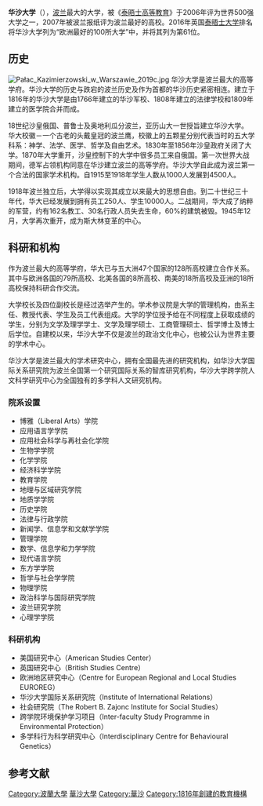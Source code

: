 {{Refimprove|time=2021-10-25T11:20:01+00:00}}
{{Coord|52|14|25|N|21|1|9|E|source:plwiki_region:PL_scale:10000|display=title}}
{{Infobox university
| name = 华沙大学
| native_name = {{lang|pl|Uniwersytet Warszawski}}{{pl icon}}
| image = [[File:POL_University_of_Warsaw_logo.svg|200px]]
| logo = [[File:Bramauw.jpg|250px]]
| motto =无正式校训
| rector = 
| secretary = 
| president =Marcin Pałys
| vice-president =
| type = 公立大学
| established = 1816年11月19日
| location = {{POL}}[[华沙|华沙]]
| students = 47,600（2017年）<ref name=figures>{{Cite web|url=http://en.uw.edu.pl/about-university/facts-and-figures/|title=Facts and figures|accessdate=2017-11-17|archive-date=2019-03-30|archive-url=https://web.archive.org/web/20190330164104/http://en.uw.edu.pl/about-university/facts-and-figures/|dead-url=no}}</ref>
| staff = 7,200（2017年）<ref name=figures/>
| campus = 
| address = [[克拉科夫郊區街|克拉科夫郊區街]]
| telephone = +48 (22) 552 03 55
| area = 
| sports =
| mascot =
| affiliations = [[欧洲首都大学联盟|欧洲首都大学联盟]]
| website = http://www.uw.edu.pl/en/
| school color = 
| label_color = 
| border_color =
| box_width = 22em
}}
'''华沙大学'''（{{lang-pl|Uniwersytet Warszawski}}），[[波兰|波兰]]最大的大学，被《[[泰晤士高等教育|泰晤士高等教育]]》于2006年评为世界500强大学之一，2007年被波兰报纸评为波兰最好的高校。2016年英国[[泰晤士大学|泰晤士大学]]排名将华沙大学列为“欧洲最好的100所大学”中，并将其列为第61位。

== 历史 ==
[[File:Pałac_Kazimierzowski_w_Warszawie_2019c.jpg|left]]
华沙大学是波兰最大的高等学府。华沙大学的历史与跌宕的波兰历史及作为首都的华沙历史紧密相连。建立于1816年的华沙大学是由1766年建立的华沙军校、1808年建立的法律学校和1809年建立的医学院合并而成。

18世纪沙皇俄国、普鲁士及奥地利瓜分波兰，亚历山大一世授旨建立华沙大学。华大校徽－一个古老的头戴皇冠的波兰鹰，校徽上的五颗星分别代表当时的五大学科系：神学、法学、医学、哲学及自由艺术。1830年至1856年沙皇政府关闭了大学。1870年大学重开，沙皇控制下的大学中很多员工来自俄国。第一次世界大战期间，德军占领机构同意在华沙建立波兰的高等学府。华沙大学自此成为波兰第一个合法的国家学术机构。自1915至1918年学生人数从1000人发展到4500人。

1918年波兰独立后，大学得以实现其成立以来最大的思想自由。到二十世纪三十年代，华大已经发展到拥有员工250人、学生10000人。二战期间，华大成了纳粹的军营，约有162名教工、30名行政人员失去生命，60%的建筑被毁。1945年12月，大学再次重开，成为斯大林变革的中心。

==科研和机构==
{{Overly detailed|date=2021年10月|section=yes|small=left}}
作为波兰最大的高等学府，华大已与五大洲47个国家的128所高校建立合作关系。其中与欧洲各国的79所高校、北美各国的8所高校、南美的18所高校及亚洲的18所高校保持科研合作交流。

大学校长及四位副校长是经过选举产生的。学术参议院是大学的管理机构，由系主任、教授代表、学生及员工代表组成。大学的学位授予给在不同程度上获取成绩的学生，分别为文学及理学学士、文学及理学硕士、工商管理硕士、哲学博士及博士后学位。自建校以来，华沙大学不仅是波兰的政治文化中心，也被公认为世界主要的学术中心。

华沙大学是波兰最大的学术研究中心，拥有全国最先进的研究机构，如华沙大学国际关系研究院为波兰全国第一个研究国际关系的智库研究机构，华沙大学跨学院人文科学研究中心为全国独有的多学科人文研究机构。
===院系设置===
* 博雅（Liberal Arts）学院
* 应用语言学学院
* 应用社会科学与再社会化学院
* 生物学学院
* 化学学院
* 经济科学学院
* 教育学院
* 地理与区域研究学院
* 地质学学院
* 历史学院
* 法律与行政学院
* 新闻学、信息学和文献学学院
* 管理学院
* 数学、信息学和力学学院
* 现代语言学院
* 东方学学院
* 哲学与社会学学院
* 物理学院
* 政治科学与国际研究学院
* 波兰研究学院
* 心理学学院

===科研机构===
* 美国研究中心（American Studies Center）
* 英国研究中心（British Studies Centre）
* 欧洲地区研究中心（Centre for European Regional and Local Studies EUROREG）
* 华沙大学国际关系研究院（Institute of International Relations）
* 社会研究院（The Robert B. Zajonc Institute for Social Studies）
* 跨学院环境保护学习项目（Inter-faculty Study Programme in Environmental Protection）
* 多学科行为科学研究中心（Interdisciplinary Centre for Behavioural Genetics）

==参考文献==
{{commonscat|Warsaw University}}
{{Reflist}}

{{欧洲首都大学联盟}}
{{Authority control}}
[[Category:波蘭大學|Category:波蘭大學]]
[[Category:華沙大學|]]
[[Category:華沙|Category:華沙]]
[[Category:1816年創建的教育機構|Category:1816年創建的教育機構]]